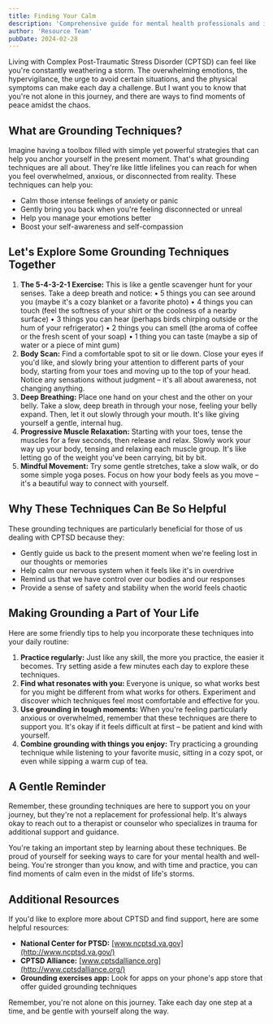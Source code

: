 ```yaml
---
title: Finding Your Calm
description: 'Comprehensive guide for mental health professionals and individuals in recovery'
author: 'Resource Team'
pubDate: 2024-02-28
---
```


Living with Complex Post-Traumatic Stress Disorder (CPTSD) can feel like you're constantly weathering a storm. The overwhelming emotions, the hypervigilance, the urge to avoid certain situations, and the physical symptoms can make each day a challenge. But I want you to know that you're not alone in this journey, and there are ways to find moments of peace amidst the chaos.

## What are Grounding Techniques?

Imagine having a toolbox filled with simple yet powerful strategies that can help you anchor yourself in the present moment. That's what grounding techniques are all about. They're like little lifelines you can reach for when you feel overwhelmed, anxious, or disconnected from reality. These techniques can help you:

- Calm those intense feelings of anxiety or panic
- Gently bring you back when you're feeling disconnected or unreal
- Help you manage your emotions better
- Boost your self-awareness and self-compassion

## Let's Explore Some Grounding Techniques Together

1. **The 5-4-3-2-1 Exercise:** This is like a gentle scavenger hunt for your senses. Take a deep breath and notice:
   • 5 things you can see around you (maybe it's a cozy blanket or a favorite photo)
   • 4 things you can touch (feel the softness of your shirt or the coolness of a nearby surface)
   • 3 things you can hear (perhaps birds chirping outside or the hum of your refrigerator)
   • 2 things you can smell (the aroma of coffee or the fresh scent of your soap)
   • 1 thing you can taste (maybe a sip of water or a piece of mint gum)
2. **Body Scan:** Find a comfortable spot to sit or lie down. Close your eyes if you'd like, and slowly bring your attention to different parts of your body, starting from your toes and moving up to the top of your head. Notice any sensations without judgment – it's all about awareness, not changing anything.
3. **Deep Breathing:** Place one hand on your chest and the other on your belly. Take a slow, deep breath in through your nose, feeling your belly expand. Then, let it out slowly through your mouth. It's like giving yourself a gentle, internal hug.
4. **Progressive Muscle Relaxation:** Starting with your toes, tense the muscles for a few seconds, then release and relax. Slowly work your way up your body, tensing and relaxing each muscle group. It's like letting go of the weight you've been carrying, bit by bit.
5. **Mindful Movement:** Try some gentle stretches, take a slow walk, or do some simple yoga poses. Focus on how your body feels as you move – it's a beautiful way to connect with yourself.

## Why These Techniques Can Be So Helpful

These grounding techniques are particularly beneficial for those of us dealing with CPTSD because they:

- Gently guide us back to the present moment when we're feeling lost in our thoughts or memories
- Help calm our nervous system when it feels like it's in overdrive
- Remind us that we have control over our bodies and our responses
- Provide a sense of safety and stability when the world feels chaotic

## Making Grounding a Part of Your Life

Here are some friendly tips to help you incorporate these techniques into your daily routine:

1. **Practice regularly:** Just like any skill, the more you practice, the easier it becomes. Try setting aside a few minutes each day to explore these techniques.
2. **Find what resonates with you:** Everyone is unique, so what works best for you might be different from what works for others. Experiment and discover which techniques feel most comfortable and effective for you.
3. **Use grounding in tough moments:** When you're feeling particularly anxious or overwhelmed, remember that these techniques are there to support you. It's okay if it feels difficult at first – be patient and kind with yourself.
4. **Combine grounding with things you enjoy:** Try practicing a grounding technique while listening to your favorite music, sitting in a cozy spot, or even while sipping a warm cup of tea.

## A Gentle Reminder

Remember, these grounding techniques are here to support you on your journey, but they're not a replacement for professional help. It's always okay to reach out to a therapist or counselor who specializes in trauma for additional support and guidance.

You're taking an important step by learning about these techniques. Be proud of yourself for seeking ways to care for your mental health and well-being. You're stronger than you know, and with time and practice, you can find moments of calm even in the midst of life's storms.

## Additional Resources

If you'd like to explore more about CPTSD and find support, here are some helpful resources:

- **National Center for PTSD:** [www.ncptsd.va.gov](http://www.ncptsd.va.gov/)
- **CPTSD Alliance:** [www.cptsdalliance.org](http://www.cptsdalliance.org/)
- **Grounding exercises app:** Look for apps on your phone's app store that offer guided grounding techniques

Remember, you're not alone on this journey. Take each day one step at a time, and be gentle with yourself along the way.
